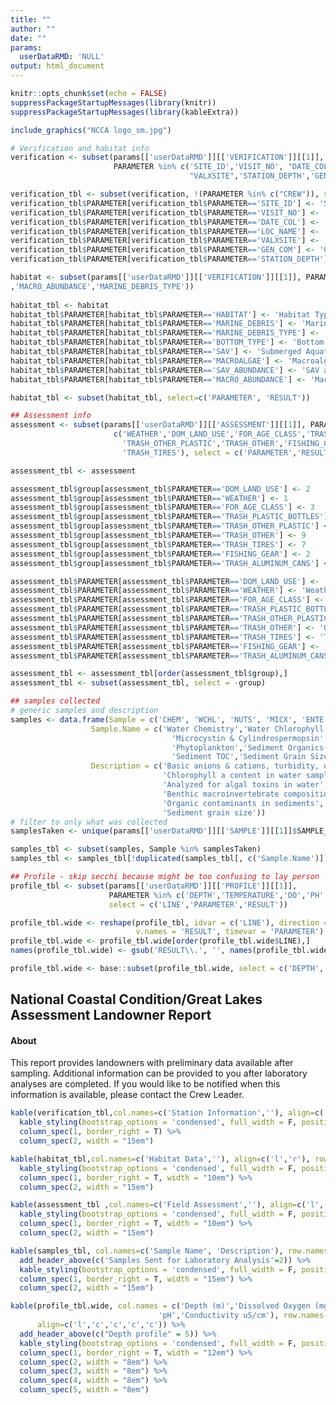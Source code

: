 ```yaml
---
title: ""
author: ""
date: ""
params:
  userDataRMD: 'NULL'
output: html_document
---
```



```r
knitr::opts_chunk$set(echo = FALSE)
suppressPackageStartupMessages(library(knitr))
suppressPackageStartupMessages(library(kableExtra))


```



```r

include_graphics("NCCA logo_sm.jpg")

# Verification and habitat info
verification <- subset(params[['userDataRMD']][['VERIFICATION']][[1]], 
                       PARAMETER %in% c('SITE_ID','VISIT_NO', "DATE_COL","LOC_NAME",
                                        "VALXSITE",'STATION_DEPTH','GEN_COM'))

verification_tbl <- subset(verification, !(PARAMETER %in% c("CREW")), select=c('PARAMETER','RESULT'))
verification_tbl$PARAMETER[verification_tbl$PARAMETER=='SITE_ID'] <- 'Site ID'
verification_tbl$PARAMETER[verification_tbl$PARAMETER=='VISIT_NO'] <- 'Visit Number'
verification_tbl$PARAMETER[verification_tbl$PARAMETER=='DATE_COL'] <- 'Sample Date'
verification_tbl$PARAMETER[verification_tbl$PARAMETER=='LOC_NAME'] <- 'Location'
verification_tbl$PARAMETER[verification_tbl$PARAMETER=='VALXSITE'] <- 'Sample Type'
verification_tbl$PARAMETER[verification_tbl$PARAMETER=='GEN_COM'] <- 'General Site Comments'
verification_tbl$PARAMETER[verification_tbl$PARAMETER=='STATION_DEPTH'] <- 'Station Depth (m)'

```

```r
habitat <- subset(params[['userDataRMD']][['VERIFICATION']][[1]], PARAMETER %in% c('HABITAT','BOTTOM_TYPE','MARINE_DEBRIS','SAV','SAV_ABUNDANCE','MACROALGAE'
,'MACRO_ABUNDANCE','MARINE_DEBRIS_TYPE'))
  
habitat_tbl <- habitat
habitat_tbl$PARAMETER[habitat_tbl$PARAMETER=='HABITAT'] <- 'Habitat Type'
habitat_tbl$PARAMETER[habitat_tbl$PARAMETER=='MARINE_DEBRIS'] <- 'Marine debris'
habitat_tbl$PARAMETER[habitat_tbl$PARAMETER=='MARINE_DEBRIS_TYPE'] <- 'Marine debris type'
habitat_tbl$PARAMETER[habitat_tbl$PARAMETER=='BOTTOM_TYPE'] <- 'Bottom type'
habitat_tbl$PARAMETER[habitat_tbl$PARAMETER=='SAV'] <- 'Submerged Aquatic Vegetation (SAV)?'
habitat_tbl$PARAMETER[habitat_tbl$PARAMETER=='MACROALGAE'] <- 'Macroalgae?'
habitat_tbl$PARAMETER[habitat_tbl$PARAMETER=='SAV_ABUNDANCE'] <- 'SAV abundance'
habitat_tbl$PARAMETER[habitat_tbl$PARAMETER=='MACRO_ABUNDANCE'] <- 'Macroalgae abundance'

habitat_tbl <- subset(habitat_tbl, select=c('PARAMETER', 'RESULT'))

```

```r

## Assessment info
assessment <- subset(params[['userDataRMD']][['ASSESSMENT']][[1]], PARAMETER %in% 
                       c('WEATHER','DOM_LAND_USE','FOR_AGE_CLASS','TRASH_PLASTIC_BOTTLES',
                         'TRASH_OTHER_PLASTIC','TRASH_OTHER','FISHING_GEAR','TRASH_ALUMINUM_CANS',
                         'TRASH_TIRES'), select = c('PARAMETER','RESULT'))

assessment_tbl <- assessment

assessment_tbl$group[assessment_tbl$PARAMETER=='DOM_LAND_USE'] <- 2
assessment_tbl$group[assessment_tbl$PARAMETER=='WEATHER'] <- 1
assessment_tbl$group[assessment_tbl$PARAMETER=='FOR_AGE_CLASS'] <- 3
assessment_tbl$group[assessment_tbl$PARAMETER=='TRASH_PLASTIC_BOTTLES'] <- 5
assessment_tbl$group[assessment_tbl$PARAMETER=='TRASH_OTHER_PLASTIC'] <- 6
assessment_tbl$group[assessment_tbl$PARAMETER=='TRASH_OTHER'] <- 9
assessment_tbl$group[assessment_tbl$PARAMETER=='TRASH_TIRES'] <- 7
assessment_tbl$group[assessment_tbl$PARAMETER=='FISHING_GEAR'] <- 2
assessment_tbl$group[assessment_tbl$PARAMETER=='TRASH_ALUMINUM_CANS'] <- 4

assessment_tbl$PARAMETER[assessment_tbl$PARAMETER=='DOM_LAND_USE'] <- 'Shoreline dominant land use'
assessment_tbl$PARAMETER[assessment_tbl$PARAMETER=='WEATHER'] <- 'Weather'
assessment_tbl$PARAMETER[assessment_tbl$PARAMETER=='FOR_AGE_CLASS'] <- 'Shoreline forest age class'
assessment_tbl$PARAMETER[assessment_tbl$PARAMETER=='TRASH_PLASTIC_BOTTLES'] <- 'Plastic bottle trash'
assessment_tbl$PARAMETER[assessment_tbl$PARAMETER=='TRASH_OTHER_PLASTIC'] <- 'Other plastic trash'
assessment_tbl$PARAMETER[assessment_tbl$PARAMETER=='TRASH_OTHER'] <- 'Other trash'
assessment_tbl$PARAMETER[assessment_tbl$PARAMETER=='TRASH_TIRES'] <- 'Trash'
assessment_tbl$PARAMETER[assessment_tbl$PARAMETER=='FISHING_GEAR'] <- 'Fishing gear trash'
assessment_tbl$PARAMETER[assessment_tbl$PARAMETER=='TRASH_ALUMINUM_CANS'] <- 'Aluminum can trash'

assessment_tbl <- assessment_tbl[order(assessment_tbl$group),]
assessment_tbl <- subset(assessment_tbl, select = -group)

```

```r
## samples collected
# generic samples and description
samples <- data.frame(Sample = c('CHEM', 'WCHL', 'NUTS', 'MICX', 'ENTE','BENT','PHYT','SEDO','SEDX','SEDC','SEDG'),
                  Sample.Name = c('Water Chemistry','Water Chlorophyll a','Nutrients',
                                    'Microcystin & Cylindrospermopsin', 'Enterococci','Benthic Macroinvertebrates',
                                    'Phytoplankton','Sediment Organics','Sediment Toxicity',
                                    'Sediment TOC','Sediment Grain Size'),
                  Description = c('Basic anions & cations, turbidity, organic carbon, pH',
                                  'Chlorophyll a content in water sample','Phosphorus and nitrogen',
                                  'Analyzed for algal toxins in water','*E.coli* and enterococci',
                                  'Benthic macroinvertebrate composition','Algal species composition',
                                  'Organic contaminants in sediments', 'Sediments for toxicity testing','Sediment total organic carbon',
                                  'Sediment grain size'))
# filter to only what was collected
samplesTaken <- unique(params[['userDataRMD']][['SAMPLE']][[1]]$SAMPLE_TYPE)[!(unique(params[['userDataRMD']][['SAMPLE']][[1]]$SAMPLE_TYPE) %in% 'SAMP')]

samples_tbl <- subset(samples, Sample %in% samplesTaken)
samples_tbl <- samples_tbl[!duplicated(samples_tbl[, c('Sample.Name')]), c('Sample.Name','Description')]

```

```r
## Profile - skip secchi because might be too confusing to lay person
profile_tbl <- subset(params[['userDataRMD']][['PROFILE']][[1]], 
                      PARAMETER %in% c('DEPTH','TEMPERATURE','DO','PH','CONDUCTIVITY'),
                      select = c('LINE','PARAMETER','RESULT'))

profile_tbl.wide <- reshape(profile_tbl, idvar = c('LINE'), direction = 'wide',
                            v.names = 'RESULT', timevar = 'PARAMETER')
profile_tbl.wide <- profile_tbl.wide[order(profile_tbl.wide$LINE),]
names(profile_tbl.wide) <- gsub('RESULT\\.', '', names(profile_tbl.wide))

profile_tbl.wide <- base::subset(profile_tbl.wide, select = c('DEPTH','DO','TEMPERATURE','PH','CONDUCTIVITY'))

```

## National Coastal Condition/Great Lakes Assessment Landowner Report

#### About
This report provides landowners with preliminary data available after sampling. Additional information can be provided to you after laboratory analyses are completed. If you would like to be notified when this information is available, please contact the Crew Leader.



```r
kable(verification_tbl,col.names=c('Station Information',''), align=c('l','r'), row.names=F) %>%
  kable_styling(bootstrap_options = 'condensed', full_width = F, position = "left") %>%
  column_spec(1, border_right = T) %>%
  column_spec(2, width = "15em")

kable(habitat_tbl,col.names=c('Habitat Data',''), align=c('l','r'), row.names=F) %>%
  kable_styling(bootstrap_options = 'condensed', full_width = F, position = "left") %>%
  column_spec(1, border_right = T, width = "10em") %>%
  column_spec(2, width = "15em")

kable(assessment_tbl ,col.names=c('Field Assessment',''), align=c('l','r'), row.names=F) %>%
  kable_styling(bootstrap_options = 'condensed', full_width = F, position = "left") %>%
  column_spec(1, border_right = T, width = "10em") %>%
  column_spec(2, width = "15em")

```




```r
kable(samples_tbl, col.names=c('Sample Name', 'Description'), row.names = FALSE, align=c('l','r')) %>%
  add_header_above(c('Samples Sent for Laboratory Analysis'=2)) %>%
  kable_styling(bootstrap_options = 'condensed', full_width = F, position = "float_left") %>%
  column_spec(1, border_right = T, width = "15em") %>%
  column_spec(2, width = "15em")

kable(profile_tbl.wide, col.names = c('Depth (m)','Dissolved Oxygen (mg/L)','Temperature (C)',
                                 'pH','Conductivity uS/cm'), row.names = FALSE, 
      align=c('l','c','c','c','c')) %>%
  add_header_above(c("Depth profile" = 5)) %>%
  kable_styling(bootstrap_options = 'condensed', full_width = F, position = "float_left") %>%
  column_spec(1, border_right = T, width = "12em") %>%
  column_spec(2, width = "8em") %>%
  column_spec(3, width = "8em") %>%
  column_spec(4, width = "8em") %>%
  column_spec(5, width = "8em")

```


